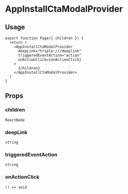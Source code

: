 
<Meta title="triple-web-nextjs-pages / AppInstallCtaModalProvider" />

# AppInstallCtaModalProvider

## Usage

```tsx
export function Page({ children }) {
  return (
    <AppInstallCtaModalProvider
      deepLink="triple:///deeplink"
      triggeredEventAction="action"
      onActionClick={onActionClick}
    >
      {children}
    </AppInstallCtaModalProvider>
  )
}
```

## Props

### children

`ReactNode`

### deepLink

`string`

### triggeredEventAction

`string`

### onActionClick

`() => void`

